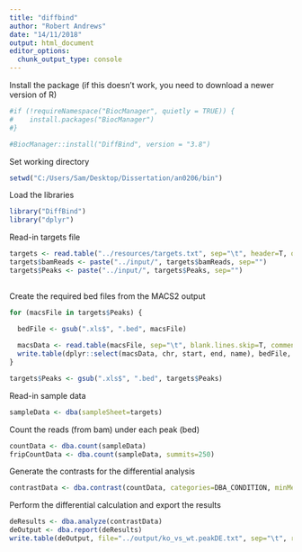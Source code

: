 ---
title: "diffbind"
author: "Robert Andrews"
date: "14/11/2018"
output: html_document
editor_options: 
  chunk_output_type: console
---

Install the package (if this doesn't work, you need to download a newer version of R)

```{r}

#if (!requireNamespace("BiocManager", quietly = TRUE)) {
#    install.packages("BiocManager")
#}

#BiocManager::install("DiffBind", version = "3.8")

```

Set working directory

```{r}

setwd("C:/Users/Sam/Desktop/Dissertation/an0206/bin")

```

Load the libraries

```{r}

library("DiffBind")
library("dplyr")

```

Read-in targets file

```{r}

targets <- read.table("../resources/targets.txt", sep="\t", header=T, quote="")
targets$bamReads <- paste("../input/", targets$bamReads, sep="")
targets$Peaks <- paste("../input/", targets$Peaks, sep="")
  
```

Create the required bed files from the MACS2 output

```{r}

for (macsFile in targets$Peaks) {

  bedFile <- gsub(".xls$", ".bed", macsFile)
    
  macsData <- read.table(macsFile, sep="\t", blank.lines.skip=T, comment.char="#", header=T)
  write.table(dplyr::select(macsData, chr, start, end, name), bedFile, sep="\t", row.names=F, col.names=F, quote=F) 
}

targets$Peaks <- gsub(".xls$", ".bed", targets$Peaks)


```

Read-in sample data

```{r}

sampleData <- dba(sampleSheet=targets)

```

Count the reads (from bam) under each peak (bed)

```{r}

countData <- dba.count(sampleData)
fripCountData <- dba.count(sampleData, summits=250)

```

Generate the contrasts for the differential analysis

```{r}

contrastData <- dba.contrast(countData, categories=DBA_CONDITION, minMembers=3)

```

Perform the differential calculation and export the results

```{r}

deResults <- dba.analyze(contrastData)
deOutput <- dba.report(deResults)
write.table(deOutput, file="../output/ko_vs_wt.peakDE.txt", sep="\t", row.names=F)

```


